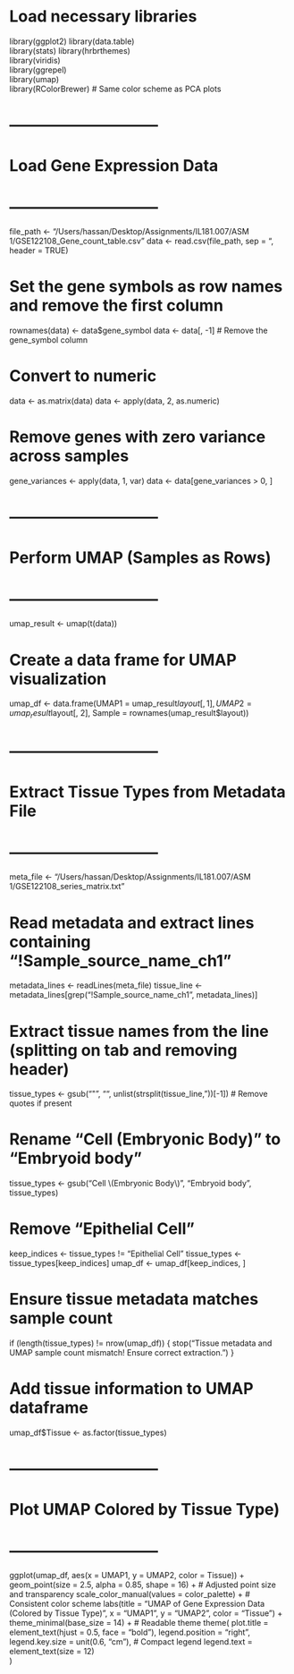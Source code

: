 # Load necessary libraries
library(ggplot2)
library(data.table)  
library(stats)
library(hrbrthemes)  
library(viridis)     
library(ggrepel)     
library(umap)       
library(RColorBrewer)  # Same color scheme as PCA plots

# -----------------------------
# Load Gene Expression Data
# -----------------------------
file_path <- "/Users/hassan/Desktop/Assignments/IL181.007/ASM 1/GSE122108_Gene_count_table.csv"
data <- read.csv(file_path, sep = "\t", header = TRUE)

# Set the gene symbols as row names and remove the first column
rownames(data) <- data$gene_symbol
data <- data[, -1]  # Remove the gene_symbol column

# Convert to numeric
data <- as.matrix(data)
data <- apply(data, 2, as.numeric)

# Remove genes with zero variance across samples
gene_variances <- apply(data, 1, var)
data <- data[gene_variances > 0, ]

# -----------------------------
# Perform UMAP (Samples as Rows)
# -----------------------------
umap_result <- umap(t(data))

# Create a data frame for UMAP visualization
umap_df <- data.frame(UMAP1 = umap_result$layout[, 1],
                      UMAP2 = umap_result$layout[, 2],
                      Sample = rownames(umap_result$layout))

# -----------------------------
# Extract Tissue Types from Metadata File
# -----------------------------
meta_file <- "/Users/hassan/Desktop/Assignments/IL181.007/ASM 1/GSE122108_series_matrix.txt"

# Read metadata and extract lines containing "!Sample_source_name_ch1"
metadata_lines <- readLines(meta_file)
tissue_line <- metadata_lines[grep("!Sample_source_name_ch1", metadata_lines)]

# Extract tissue names from the line (splitting on tab and removing header)
tissue_types <- gsub("\"", "", unlist(strsplit(tissue_line, "\t"))[-1])  # Remove quotes if present

# Rename "Cell (Embryonic Body)" to "Embryoid body"
tissue_types <- gsub("Cell \\(Embryonic Body\\)", "Embryoid body", tissue_types)

# Remove "Epithelial Cell"
keep_indices <- tissue_types != "Epithelial Cell"
tissue_types <- tissue_types[keep_indices]
umap_df <- umap_df[keep_indices, ]

# Ensure tissue metadata matches sample count
if (length(tissue_types) != nrow(umap_df)) {
    stop("Tissue metadata and UMAP sample count mismatch! Ensure correct extraction.")
}

# Add tissue information to UMAP dataframe
umap_df$Tissue <- as.factor(tissue_types)

# -----------------------------
# Plot UMAP Colored by Tissue Type)
# -----------------------------
ggplot(umap_df, aes(x = UMAP1, y = UMAP2, color = Tissue)) +
  geom_point(size = 2.5, alpha = 0.85, shape = 16) +  # Adjusted point size and transparency
  scale_color_manual(values = color_palette) +  # Consistent color scheme
  labs(title = "UMAP of Gene Expression Data (Colored by Tissue Type)",
       x = "UMAP1",
       y = "UMAP2",
       color = "Tissue") +
  theme_minimal(base_size = 14) +  # Readable theme
  theme(
    plot.title = element_text(hjust = 0.5, face = "bold"),
    legend.position = "right",
    legend.key.size = unit(0.6, "cm"),  # Compact legend
    legend.text = element_text(size = 12)  
  )

